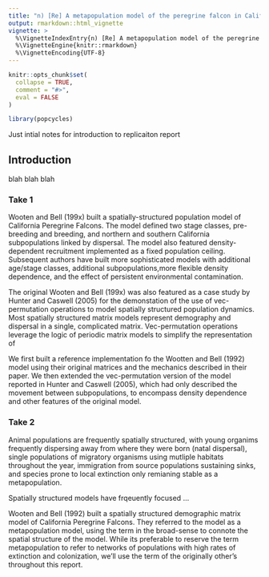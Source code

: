 ```yaml
---
title: "n) [Re] A metapopulation model of the peregrine falcon in California: viability and management strategies"
output: rmarkdown::html_vignette
vignette: >
  %\VignetteIndexEntry{n) [Re] A metapopulation model of the peregrine falcon in California: viability and management strategies}
  %\VignetteEngine{knitr::rmarkdown}
  %\VignetteEncoding{UTF-8}
---
```


```r
knitr::opts_chunk$set(
  collapse = TRUE,
  comment = "#>",
  eval = FALSE
)
```

```r
library(popcycles)
```

Just intial notes for introduction to replicaiton report


## Introduction

blah blah blah

### Take 1

Wooten and Bell (199x) built a spatially-structured population model of California Peregrine Falcons.    The model defined two stage classes, pre-breeding and breeding, and northern and southern California subpopulations linked by dispersal.  The model also featured density-dependent recruitment implemented as a fixed population ceiling.  Subsequent authors have built more sophisticated models with additional age/stage classes, additional subpopulations,more flexible density dependence, and the effect of persistent environmental contamination.  

The original Wooten and Bell (199x) was also featured as a case study by Hunter and Caswell (2005) for the demonstation of the use of vec-permutation operations to model spatially structured population dynamics.  Most spatially structured matrix models represent demography and dispersal in a single, complicated matrix.  Vec-permutation operations leverage the logic of periodic matrix models to simplify the representation of 

We first built a reference implementation fo the Wootten and Bell (1992) model using their original matrices and the mechanics described in their paper.  We then extended the vec-permutation version of the model reported in Hunter and Caswell (2005), which had only described the  movement between subpopulations, to encompass density dependence and other features of the original model.

### Take 2

Animal populations are frequently spatially structured, with young organims frequently dispersing away from where they were born (natal dispersal), single populations of migratory organisms using mutliple habitats throughout the year, immigration from source populations sustaining sinks, and species prone to local extinction only remianing stable as a metapopulation.

Spatially structured models have frqeuently focused ...

Wooten and Bell (1992) built a spatially structured demographic matrix model of California Peregrine Falcons.  They referred to the model as a metapopulation model, using the term in the broad-sense to connote the spatial structure of the model.  While its preferable to reserve the term metapopulation to refer to networks of populations with high rates of extinction and colonization, we'll use the term of the originally other's throughout this report.  


